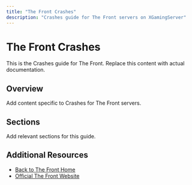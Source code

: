 ```yaml
---
title: "The Front Crashes"
description: "Crashes guide for The Front servers on XGamingServer"
---
```


# The Front Crashes

This is the Crashes guide for The Front. Replace this content with actual documentation.

## Overview

Add content specific to Crashes for The Front servers.

## Sections

Add relevant sections for this guide.

## Additional Resources

- [Back to The Front Home](./index)
- [Official The Front Website](https://example.com)
